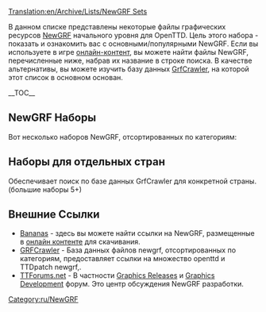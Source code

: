 [[Translation:en/Archive/Lists/NewGRF Sets]]

{{ru/Перевод|NewGRF Sets|75}} 
В данном списке представлены некоторые файлы графических ресурсов [[ru/Manual/NewGRF|NewGRF]] начального уровня для OpenTTD. Цель этого набора - показать и ознакомить вас с основными/популярными NewGRF.
Если вы используете в игре [[ru/Manual/Онлайн-контент|онлайн-контент]], вы можете найти файлы NewGRF, перечисленные ниже, набрав их название в строке поиска. В качестве альтернативы, вы можете изучить базу данных [http://grfcrawler.tt-forums.net/ GrfCrawler], на которой этот список в основном основан.

{{en/Ambox|type=content
|image=en/UnderConstructionOrange.png
|text='''Работа в процессе'''<br/>На данный момент список включает некоторые файлы newgrf, в качестве заполнителей, не стесняйтесь, чтобы заменить их более лучшие NewGRF уровня, когда приоритет на файлы newgrf, которые доступны на [http://bananas.openttd.org/en/newgrf/ Bananas].
}}{{en/-}}

__TOC__

==NewGRF Наборы==
Вот несколько наборов NewGRF, отсортированных по категориям:

{{en/Newgrf|Title        = Транспорт
|Subtitle     = Все, что перевозит грузы
|Category     = 1
|Image        = en/Grfcrawler vehicles.png
|Name1        = [[en/Community/NewGRF/2cc TrainSet|2cc - Trains of the World]]
|Id1          = 27711001
|Description1 = Набор 2cc включает поезда со всего мира, выполненные в двух цветах компании.
|Image1       = 2cc_TrainSet_logo 125px.PNG
|Homepage1    = http://users.tt-forums.net/2cc/index.html
|Bananas1     = http://binaries.openttd.org/bananas/newgrf/2cc_Trainset-1.0.1.tar.gz
|links1       = 
|Name2        = [[en/Community/NewGRF/Generic Road Vehicle and Tram Set|GRVTS eGRVTS - Generic Road Vehicle and Tram Set]] 
|Id2          = 52571201,52571201 
|Description2 = Включает автотранспортные средства и трамваи с 1920 до 2050 года, поддерживает сет грузов.<br>Расширенная версия включает в себя дополнительные транспортные средства с 1800 по 2075, в общей сложности 218 автомобилей.
|Image2       = en/EGRVTS 125px.png
|Homepage2    = http://www.tt-forums.net/viewtopic.php?f=26&t=33415
|Bananas2     = http://binaries.openttd.org/bananas/newgrf/eGRVTS-1.0.tar.gz
|links2       =
|revision2    = r13850
|Name3        = [[en/Community/NewGRF/Aviators Aircraft Set|(AV8) Aviators Aircraft]]
|Id3          = 44440A01,44440A03 
|Description3 = Включает широкий выбор самолетов от ранних винтовых в 1920 до 2050 года.<br> Использует другую графику выруливания, взлета и посадки, включает звуки взлета и посадки. 
|Image3       = en/Av8 125px.png
|Homepage3    = http://www.pikkarail.com/ttdp/av8/index.htm
|Bananas3     = http://binaries.openttd.org/bananas/newgrf/Av8_extra_aircraft-1.501.tar.gz
|links3       =
|Name4        = Very large ships or Fish
|Id4          = 425F0101,414E0101
|Description4 = [http://www.tt-forums.net/viewtopic.php?f=36&t=33030 Very large ships] - Изменены параметры кораблей - они гораздо больше и соответственно дороже.<br/>[http://tt-foundry.com/sets/FISH Fish] - Речные суда, озерные пароходы и каботажные суда в широком ассортименте привлекательных размеров от 15т до 1080т. Выполнены в двух цветах компании.
|Image4       = en/Fish 125ps.png
|Homepage4    = http://tt-foundry.com/sets/FISH
|Bananas4     = http://binaries.openttd.org/bananas/newgrf/Very_large_ships-0.1.tar.gz
|links4       = 
}}

{{en/Newgrf|Title        = Станции
|Subtitle     = Железнодорожные станции и аэропорты
|Category     = 2
|Image        = en/Grfcrawler station.png
|Name1        = Industrial Stations
|Id1          = 4A430002 
|Description1 = Промышленные станции с возможностями для охвата всех грузов в игре. Отображение постепенной погрузки грузов на платформах, анимированные спрайты и неметаллические плитки.
|Image1       = Industrial Stations Renewal 125px.png
|Homepage1    = http://www.as-st.com/ttd/indstatstech/index.html
|Bananas1     = http://binaries.openttd.org/bananas/newgrf/Industrial_Stations_Renewal-0.8.0.tar.gz
|links1       = [www.tt-forums.net/viewtopic.php?f=26&t=27112&st=0&sk=t&sd=a Discussion]
|Name2        = City Stations
|Id2          = 52455400 
|Description2 = Города-станции для TTDPatch/OpenTTD (Ночной). Часть бывших проектов общих станций.
|Image2       = en/City Stations 125px.png
|Homepage2    = http://www.tt-forums.net/viewtopic.php?t=21344
|links2       =
|Name3        = Suburban Stations
|Id3          = 52455300 
|Description3 = Пригородные станции для TTDPatch/OpenTTD (Ночной). Часть бывших проектов общих станций.
|Image3       = en/Suburban Stations 125px.png
|Homepage3    = http://www.tt-forums.net/viewtopic.php?t=21344
|Bananas3     = http://binaries.openttd.org/bananas/newgrf/Suburban_Stations-1.tar.gz
|links3       = 
|Name4        = Rural Stations
|Id4          = 5245200
|Description4 = Полный набор элементов станций. Платформы из плитки, опорные платформы, площадки, скамейки, укрытия в нескольких комбинациях, эстакада и пассажирское здание.
|Image4       = en/Rural Stations 125px.png
|Homepage4    = http://www.tt-forums.net/viewtopic.php?t=21344
|Bananas4     = http://binaries.openttd.org/bananas/newgrf/Rural_Stations-1.tar.gz
|links4       = 
}}

{{en/Newgrf|Title        = Городские здания
|Subtitle     = NewGRF городских домов
|Category     = 3
|Image        = en/Grfcrawler townbuildings.png
|Name1        = Total Town Replacement Set version 3
|Id1          = 56430001 
|Description1 = Набор для замены всех оригинальных TTD городских зданий или использования в качестве дополнения к оригинальным TTD городским зданиям.
В нем содержатся некоторые "особые" здания, особенности ECS, два дорожных набора и многое другое.
|Image1       = Total Town Replacement Set version 3 125px.png
|Homepage1    = http://www.tt-forums.net/viewtopic.php?t=8878
|Bananas1     = http://binaries.openttd.org/bananas/newgrf/Total_Town_Replacement_Set-3.02a.tar.gz
|links1       =
}}

{{en/Newgrf|Title        = Промышленность/Грузы
|Subtitle     = Industry sets and cargo modifications
|Category     = 4
|Image        = en/Grfcrawler industriescargo.png
|Name1        = [[en/Community/NewGRF/ECS Vectors]]
|Id1          = 4D656F9C,4D656F95,4D656F96,4D656F94,4D656F9A,4D656F97,4D656F91,4D656F9D 
|Description1 = Включает новые отрасли промышленности, которые вы можете выбрать: Machinery, Химическая, Лесная, Сельское хозяйство и Строительство.
|Image1       = ECS Basics vector 125px.png
|Homepage1    = http://george.zernebok.net/newgrf/downloads.html
|Bananas1     = yes
|links1       =
|Name2        = FIRS Industry Set
|Id2          = 
|Description2 = Разнообразие сырьевых материалов и приятный ассортимент 'конечных' грузов, включая возможность доставки товаров и продуктов питания в города во всех типах климата.<br /> Такая особенность развития игры, что разные эпохи будут приносить с собой разные отрасли, потребует от вас развития транспортных маршрутов с течением времени и создаст более интересный и сложный игровой процесс.
|Image2       = en/FIRS 125px.png
|Homepage2    = http://tt-foundry.com/sets/FIRS/schema/industries
|Bananas2     = http://binaries.openttd.org/bananas/newgrf/FIRS_Industry_Replacement_Set-0.5.0.tar.gz
|links2       = 
}}

{{en/Newgrf|Title        = Инфраструктура
|Subtitle     = Дороги и рельсы
|Category     = 5
|Image        = en/Grfcrawler infrastructure.png
|Name1        = Total Bridge Renewal Set 
|Id1          = 74677462 
|Description1 = Добавляет много новых мостов с некоторыми обновленными оригиналами.<br />Примечание: может быть несовместимо с существующей сетью дорог или рельсов.
|Image1       = Total Bridge Renewal Set 125px.png
|Homepage1    = http://www.tt-forums.net/viewtopic.php?p=600577#p600577
|Bananas1     = http://binaries.openttd.org/bananas/newgrf/Total_Bridge_Renewal_Set-1.12.tar.gz
|links1       =
|Name2        = Swedish Rails
|Id2          = 53455230
|Description2 = Полный набор снежных рельс обычных и электрифицированных.
|Image2       = en/Swedish Rails 125px.png
|Homepage2    = http://dev.openttdcoop.org/projects/swedishrails/
|Bananas2     = http://binaries.openttd.org/bananas/newgrf/Swedish_Rails-0.6.0.tar.gz
|links2       = http://www.tt-forums.net/viewtopic.php?f=67&t=48876
|Name3        = Bigger Train Depots 
|Id3          = 19060801
|Description3 = Если вы думаете, как, черт возьми, 12-вагонный состав помещается в крошечное депо, то этот аддон для вас.
|Image3       = en/Bigger Train Depots 125px.png
|Homepage3    = http://www.tt-forums.net/viewtopic.php?f=36&t=40577&start=0
|Bananas3     = http://binaries.openttd.org/bananas/newgrf/Bigger_Depots-0.3.tar.gz
|links3       =
}}

{{en/Newgrf|Title        = Ландшафт
|Subtitle     = Landscape altering NewGRF
|Category     = 7
|Image        = en/Grfcrawler landscape.png
|Name1        = Smooth Snow Transition
|Id1          = 54560103
|Description1 = Сделайте в субарктическом и умеренном климате плавный переход от травы к снегу.
|Image1       = Smooth Snow Transition 125px.png
|Homepage1    = http://addi.tt-ms.de/
|Bananas1     = http://binaries.openttd.org/bananas/newgrf/Smooth_Snow_Transition-1.2.tar.gz
|links1       =
|Name2        = Full TTO Conversion
|Id2          = 4A5A0105
|Description2 = Изменяет графику TTD на TTO. Также включены некоторые дополнительные файлы и пасхалки.
|Image2       = en/Full TTO Conversion 125px.png
|Homepage2    = http://www.tt-forums.net/viewtopic.php?f=26&t=39317
|Bananas2     = http://binaries.openttd.org/bananas/newgrf/TTO_Full_Conversion-1.4.1.tar.gz
|links2       =
}}

{{en/Newgrf|Title        = Прочее
|Subtitle     = Все, что не подходит к другим категориям
|Category     = 8
|Image        = en/Grfcrawler other.png
|Name1        = [[en/Community/NewGRF/Toyland to Mars Conversion]]
|Id1          = 4D656F54
|Description1 = Графика для Марса по умолчанию из марсианского климата для TTO
|Image1       = Toyland to Mars Conversion 125px.png
|Homepage1    = http://george.zernebok.net/
|links1       =
|Name2        = Manga Faces
|Id2          = 747C0000
|Description2 = Графика для замены лиц в манга-стиле.
|Image2       = en/Manga Faces 125px.png
|Homepage2    = http://www.as-st.com/ttd/japan/index.html
|links2       =
}}

== Наборы для отдельных стран ==
Обеспечивает поиск по базе данных GrfCrawler для конкретной страны. (большие наборы 5+) 
{{en/Navbox|navbar = off
|state  = off      

|name   = Наборы для отдельных стран 
|title  = Наборы для отдельных стран

|group1 = Крупные
|list1  = {{en/Nowrap begin}} (13) [http://grfcrawler.tt-forums.net/index.php?do=search&q=UK Великобритания]<!--
                 -->{{en/·w}} (7) [http://grfcrawler.tt-forums.net/index.php?do=search&q=americ США]<!--   США 
                 -->{{en/·w}} (6) [http://grfcrawler.tt-forums.net/index.php?do=search&q=Japan Япония]<!--
                 -->{{en/·w}} (5) [http://grfcrawler.tt-forums.net/index.php?do=search&q=Dutch Германия]{{en/Nowrap end}}

|group2 = Незначительные
|list2  = {{en/Nowrap begin}} (4) [http://grfcrawler.tt-forums.net/index.php?do=search&q=Serb Сербия]<!--
                 -->{{en/·w}} (3) [http://grfcrawler.tt-forums.net/index.php?do=search&q=Lithuan Литва]<!--
                 -->{{en/·w}} [http://grfcrawler.tt-forums.net/index.php?do=search&q=Swed Швеция]<!--
                 -->{{en/·w}} (2) [http://grfcrawler.tt-forums.net/index.php?do=search&q=Austral Австралия]<!--
                 -->{{en/·w}} [http://grfcrawler.tt-forums.net/index.php?do=search&q=Finn Финляндия]<!--
                 -->{{en/·w}} [http://grfcrawler.tt-forums.net/index.php?do=search&q=Norweg Норвегия]<!--
                 -->{{en/·w}} [http://grfcrawler.tt-forums.net/index.php?do=search&q=Russi СССР/Россия]<!--  СССР
                 -->{{en/·w}} [http://grfcrawler.tt-forums.net/index.php?do=search&q=Spanish Испания]{{en/Nowrap end}}
}}


==Внешние Ссылки==

*[http://bananas.openttd.org/en/newgrf/ Bananas] - здесь вы можете найти ссылки на NewGRF, размещенные в [[ru/Онлаин контент|онлайн контенте]] для скачивания.
*[http://grfcrawler.tt-forums.net/ GRFCrawler] - База данных файлов newgrf, отсортированных по категориям, предоставляет ссылки на множество openttd и TTDpatch newgrf,.
*[http://www.tt-forums.net/index.php TTForums.net] - В частности [http://www.tt-forums.net/viewforum.php?f=67 Graphics Releases] и [http://www.tt-forums.net/viewforum.php?f=26 Graphics Development] форум. Это центр обсуждения NewGRF разработки.


{{ru/Navbox NewGRF}}


[[Category:ru/NewGRF]]